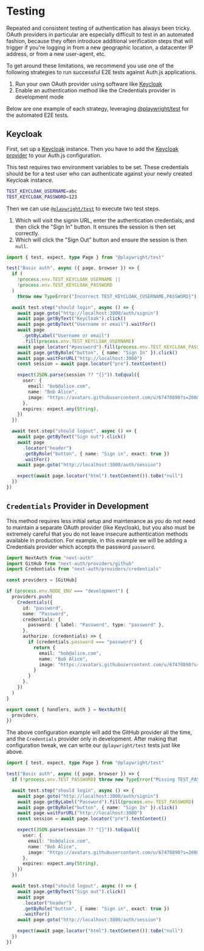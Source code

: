 # Testing

Repeated and consistent testing of authentication has always been tricky. OAuth providers in particular are especially difficult to test in an automated fashion, because they often introduce additional verification steps that will trigger if you're logging in from a new geographic location, a datacenter IP address, or from a new user-agent, etc.

To get around these limitations, we recommend you use one of the following strategies to run successful E2E tests against Auth.js applications.

1. Run your own OAuth provider using software like [Keycloak](https://www.keycloak.org)
2. Enable an authentication method like the Credentials provider in development mode

Below are one example of each strategy, leveraging [@playwright/test](https://playwright.dev) for the automated E2E tests.

## Keycloak

First, set up a [Keycloak](https://www.keycloak.org/getting-started/getting-started-docker) instance. Then you have to add the [Keycloak provider](/getting-started/providers/keycloak) to your Auth.js configuration.

This test requires two environment variables to be set. These credentials should be for a test user who can authenticate against your newly created Keycloak instance.

```bash filename=".env"
TEST_KEYCLOAK_USERNAME=abc
TEST_KEYCLOAK_PASSWORD=123
```

Then we can use [`@playwright/test`](https://playwright.dev) to execute two test steps.

1. Which will visit the signin URL, enter the authentication credentials, and then click the "Sign In" button. It ensures the session is then set correctly.
2. Which will click the "Sign Out" button and ensure the session is then `null`.

```ts filename="tests/e2e/basic-auth.spec.ts" {10, 32}
import { test, expect, type Page } from "@playwright/test"

test("Basic auth", async ({ page, browser }) => {
  if (
    !process.env.TEST_KEYCLOAK_USERNAME ||
    !process.env.TEST_KEYCLOAK_PASSWORD
  )
    throw new TypeError("Incorrect TEST_KEYCLOAK_{USERNAME,PASSWORD}")

  await test.step("should login", async () => {
    await page.goto("http://localhost:3000/auth/signin")
    await page.getByText("Keycloak").click()
    await page.getByText("Username or email").waitFor()
    await page
      .getByLabel("Username or email")
      .fill(process.env.TEST_KEYCLOAK_USERNAME)
    await page.locator("#password").fill(process.env.TEST_KEYCLOAK_PASSWORD)
    await page.getByRole("button", { name: "Sign In" }).click()
    await page.waitForURL("http://localhost:3000")
    const session = await page.locator("pre").textContent()

    expect(JSON.parse(session ?? "{}")).toEqual({
      user: {
        email: "bob@alice.com",
        name: "Bob Alice",
        image: "https://avatars.githubusercontent.com/u/67470890?s=200&v=4",
      },
      expires: expect.any(String),
    })
  })

  await test.step("should logout", async () => {
    await page.getByText("Sign out").click()
    await page
      .locator("header")
      .getByRole("button", { name: "Sign in", exact: true })
      .waitFor()
    await page.goto("http://localhost:3000/auth/session")

    expect(await page.locator("html").textContent()).toBe("null")
  })
})
```

## `Credentials` Provider in Development

This method requires less initial setup and maintenance as you do not need to maintain a separate OAuth provider (like Keycloak), but you also must be extremely careful that you do not leave insecure authentication methods available in production. For example, in this example we will be adding a Credentials provider which accepts the password `password`.

```ts filename="auth.ts" {16}
import NextAuth from "next-auth"
import GitHub from "next-auth/providers/github"
import Credentials from "next-auth/providers/credentials"

const providers = [GitHub]

if (process.env.NODE_ENV === "development") {
  providers.push(
    Credentials({
      id: "password",
      name: "Password",
      credentials: {
        password: { label: "Password", type: "password" },
      },
      authorize: (credentials) => {
        if (credentials.password === "password") {
          return {
            email: "bob@alice.com",
            name: "Bob Alice",
            image: "https://avatars.githubusercontent.com/u/67470890?s=200&v=4",
          }
        }
      },
    })
  )
}

export const { handlers, auth } = NextAuth({
  providers,
})
```

The above configuration example will add the GitHub provider all the time, and the `Credentials` provider only in development. After making that configuration tweak, we can write our `@playwright/test` tests just like above.

```ts filename="tests/e2e/basic-auth.spec.ts" {8}
import { test, expect, type Page } from "@playwright/test"

test("Basic auth", async ({ page, browser }) => {
  if (!process.env.TEST_PASSWORD) throw new TypeError("Missing TEST_PASSWORD")

  await test.step("should login", async () => {
    await page.goto("http://localhost:3000/auth/signin")
    await page.getByLabel("Password").fill(process.env.TEST_PASSWORD)
    await page.getByRole("button", { name: "Sign In" }).click()
    await page.waitForURL("http://localhost:3000")
    const session = await page.locator("pre").textContent()

    expect(JSON.parse(session ?? "{}")).toEqual({
      user: {
        email: "bob@alice.com",
        name: "Bob Alice",
        image: "https://avatars.githubusercontent.com/u/67470890?s=200&v=4",
      },
      expires: expect.any(String),
    })
  })

  await test.step("should logout", async () => {
    await page.getByText("Sign out").click()
    await page
      .locator("header")
      .getByRole("button", { name: "Sign in", exact: true })
      .waitFor()
    await page.goto("http://localhost:3000/auth/session")

    expect(await page.locator("html").textContent()).toBe("null")
  })
})
```

